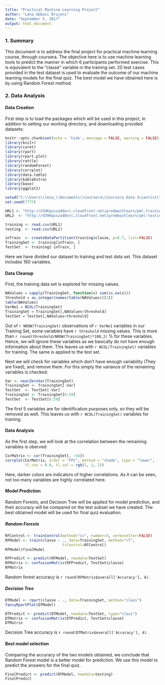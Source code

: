 ```yaml
---
title: "Practical Machine Learning Project"
author: "Lena Abbasi Brujeni"
date: "September 5, 2017"
output: html_document
---
```

### 1. Summary
This document is to address the final project for practical machine learning course, through coursera. The objective here is to use machine learning tools to predict the manner in which 6 participants performed exercise. This is equivalent to the “classe” variable in the training set. 20 test cases provided in the test dataset is used to evaluate the outcome of our machine learning models for the final quiz. The best model we have obtained here is by using Random Forest method.

### 2. Data Analysis 

#### Data Creation 
First step is to load the packages which will be used in this project, in addition to setting our working directory, and downloading provided datasets: 

```r
knitr::opts_chunk$set(echo = 'hide', message = FALSE, warning = FALSE)
library(knitr)
library(caret)
library(rpart)
library(rpart.plot)
library(rattle)
library(randomForest)
library(corrplot)
library(data.table)
library(kableExtra)
library(base)
library(ggplot2)

setwd("C:\\Users\\lena_\\Documents\\Coursera\\Coursera Data Scientist\\Practical Machine Learning\\Week4")
set.seed(7777)

URL1 <- "http://d396qusza40orc.cloudfront.net/predmachlearn/pml-training.csv"
URL2  <- "http://d396qusza40orc.cloudfront.net/predmachlearn/pml-testing.csv"

training <- read.csv(URL1)
testing  <- read.csv(URL2)

inTrain  <- createDataPartition(training$classe, p=0.7, list=FALSE)
TrainingSet <- training[inTrain, ]
TestSet  <- training[-inTrain, ]

```

Here we have divided our dataset to training and test data set. This dataset includes 160 variables. 

#### Data Cleanup 

First, the training data set is explored for missing values. 

```r
NAValues = sapply(TrainingSet, function(x) sum(is.na(x)))
threshold = as.integer(names(table(NAValues))[2])
table(NAValues)
VarNo1 = NCOL(TrainingSet)
TrainingSet = TrainingSet[,NAValues<threshold]
TestSet = TestSet[,NAValues<threshold]
``` 

Out of `r NROW(TrainingSet)` observations of `r VarNo1` variables in our Training Set, some variables have `r threshold` missing values. This is more than `r round(threshold/NROW(TrainingSet)*100,2)` % for these variables. Hence, we will ignore these variables as we basically do not have enough information about them. This leaves us with `r NCOL(TrainingSet)` variables for training. The same is applied to the test set. 

Next we will check for variables which don't have enough variability (They are fixed), and remove them. For this simply the variance of the remaining variables is checked: 

```r
Var <- nearZeroVar(TrainingSet)
TrainingSet <- TrainingSet[-Var]
TestSet  <- TestSet[-Var]
TrainingSet <- TrainingSet[6:59]
TestSet  <- TestSet[6:59]
```

The first 5 variables are for identification purposes only, so they will be removed as well. This leaves us with `r NCOL(TrainingSet)` variables for training. 

#### Data Analysis 
As the first step, we will look at the correlation between the remaining variables is oberved: 

```r
CorMatrix <- cor(TrainingSet[, -54])
corrplot(CorMatrix, order = "FPC", method = "shade", type = "lower", 
         tl.cex = 0.8, tl.col = rgb(1, 1, 1))
```

Here, darker colors are indicators of higher correlations. As it can be seen, not too many variables are highly correlated here. 

#### Model Prediction 
Random Forests, and Decision Tree will be applied for model prediction, and their accuracy will be compared on the test subset we have created. The best obtained model will be used for final quiz evaluation. 

##### Random Forests 

```r
RFControl <- trainControl(method="cv", number=3, verboseIter=FALSE)
RFModel <- train(classe ~ ., data=TrainingSet, method="rf",
                          trControl=RFControl)
RFModel$finalModel

RFPredict <- predict(RFModel, newdata=TestSet)
RFMatrix <- confusionMatrix(RFPredict, TestSet$classe)
RFMatrix
```

Random forest accuracy is `r round(RFMatrix$overall['Accuracy'], 4)`. 

##### Decision Tree

```r
DTModel <- rpart(classe ~ ., data=TrainingSet, method="class")
fancyRpartPlot(DTModel)

DTPredict <- predict(DTModel, newdata=TestSet, type="class")
DTMatrix <- confusionMatrix(DTPredict, TestSet$classe)
DTMatrix
```

Decision Tree accuracy is `r round(DTMatrix$overall['Accuracy'], 4)`. 

#### Best model selection 

Comparing the accuracy of the two models obtained, we conclude that Random Forest model is a better model for prediction. We use this model to predict the answers for the final quiz. 

```r
FinalPredict <- predict(RFModel, newdata=testing)
FinalPredict
```

